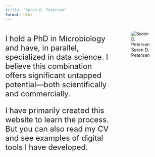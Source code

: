 ```yaml
---
#title: "Søren D. Petersen"
format: html
---
```


:::::: columns
:::: {.column width="70%"}
::: {style="font-size: 1.5rem;"}

I hold a PhD in Microbiology and have, in parallel, specialized in data science. I believe this combination offers significant untapped potential—both scientifically and commercially.

I have primarily created this website to learn the process. But you can also read my CV and see examples of digital tools I have developed.

:::
::::

::: {.column width="30%"}
![Søren D. Petersen](images/profile.jpg){style="border-radius: 10px; max-width: 100%;"}
:::
::::::
